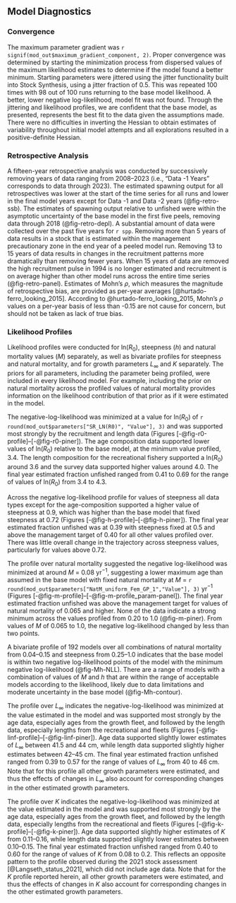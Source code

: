 ## Model Diagnostics <!--(TOR Section F2, F4, H4)-->

### Convergence <!--(TOR Section F4)-->

The maximum parameter gradient was `r signif(mod_out$maximum_gradient_component, 2)`. Proper convergence was determined by starting the minimization process from dispersed values of the maximum likelihood estimates to determine if the model found a better minimum. Starting parameters were jittered using the jitter functionality built into Stock Synthesis, using a jitter fraction of 0.5. This was repeated 100 times with 98 out of 100 runs returning to the base model likelihood. A better, lower negative log-likelihood, model fit was not found. Through the jittering and likelihood profiles, we are confident that the base model, as presented, represents the best fit to the data given the assumptions made. There were no difficulties in inverting the Hessian to obtain estimates of variability throughout initial model attempts and all explorations resulted in a positive-definite Hessian. 


### Retrospective Analysis <!--(TOR Section H4)-->

A fifteen-year retrospective analysis was conducted by successively removing years of data ranging from 2008--2023 (i.e., “Data -1 Years” corresponds to data through 2023). The estimated spawning output for all retrospectives was lower at the start of the time series for all runs and lower in the final model years except for Data -1 and Data -2 years (@fig-retro-ssb). The estimates of spawning output relative to unfished were within the asymptotic uncertainty of the base model in the first five peels, removing data through 2018 (@fig-retro-depl). A substantial amount of data were collected over the past five years for `r spp`. Removing more than 5 years of data results in a stock that is estimated within the management precautionary zone in the end year of a peeled model run. Removing 13 to 15 years of data results in changes in the recruitment patterns more dramatically than removing fewer years. When 15 years of data are removed the high recruitment pulse in 1994 is no longer estimated and recruitment is on average higher than other model runs across the entire time series (@fig-retro-panel). Estimates of Mohn's $\rho$, which measures the magnitude of retrospective bias, are provided as per-year averages [@hurtado-ferro_looking_2015]. According to @hurtado-ferro_looking_2015, Mohn's $\rho$ values on a per-year basis of less than -0.15 are not cause for concern, but should not be taken as lack of true bias. 


### Likelihood Profiles <!--(TOR Section F2)--> {#sec-profiles}

Likelihood profiles were conducted for ln($R_0$), steepness ($h$) and natural mortality values ($M$) separately, as well as bivariate profiles for steepness and natural mortality, and for growth parameters $L_{\infty}$ and $K$ separately. The priors for all parameters, including the parameter being profiled, were included in every likelihood model. For example, including the prior on natural mortality across the profiled values of natural mortality provides information on the likelihood contribution of that prior as if it were estimated in the model.  

The negative-log-likelihood was minimized at a value for ln($R_0$) of `r round(mod_out$parameters["SR_LN(R0)", "Value"], 3)` and was supported most strongly by the recruitment and length data (Figures [-@fig-r0-profile]--[-@fig-r0-piner]). The age composition data supported lower values of ln($R_0$) relative to the base model, at the minimum value profiled, 3.4. The length composition for the recreational fishery supported a ln($R_0$) around 3.6 and the survey data supported higher values around 4.0. The final year estimated fraction unfished ranged from 0.41 to 0.69 for the range of values of ln($R_0$) from 3.4 to 4.3.

Across the negative log-likelihood profile for values of steepness all data types except for the age-composition supported a higher value of steepness at 0.9, which was higher than the base model that fixed steepness at 0.72 (Figures [-@fig-h-profile]--[-@fig-h-piner]). The final year estimated fraction unfished was at 0.39 with steepness fixed at 0.5 and above the management target of 0.40 for all other values profiled over. There was little overall change in the trajectory across steepness values, particularly for values above 0.72.

The profile over natural mortality suggested the negative log-likelihood was minimized at around $M$ = 0.08 yr$^{-1}$, suggesting a lower maximum age than assumed in the base model with fixed natural mortality at $M$ = `r round(mod_out$parameters["NatM_uniform_Fem_GP_1","Value"], 3)` yr$^{-1}$ (Figures [-@fig-m-profile]--[-@fig-m-profile_param-panel]). The final year estimated fraction unfished was above the management target for values of natural mortality of 0.065 and higher. None of the data indicate a strong minimum across the values profiled from 0.20 to 1.0 (@fig-m-piner). From values of $M$ of 0.065 to 1.0, the negative log-likelihood changed by less than two points. 

A bivariate profile of 192 models over all combinations of natural mortality from 0.04--0.15 and steepness from 0.25--1.0 indicates that the base model is within two negative log-likelihood points of the model with the minimum negative log-likelihood (@fig-Mh-NLL).  There are a range of models with a combination of values of $M$ and $h$ that are within the range of acceptable models according to the likelihood, likely due to data limitations and moderate uncertainty in the base model (@fig-Mh-contour). 

The profile over $L_{\infty}$ indicates the negative-log-likelihood was minimized at the value estimated in the model and was supported most strongly by the age data, especially ages from the growth fleet, and followed by the length data, especially lengths from the recreational and \gls{rov} fleets (Figures [-@fig-linf-profile]--[-@fig-linf-piner]). Age data supported slightly lower estimates of $L_{\infty}$ between 41.5 and 44 cm, while length data supported slightly higher estimates between 42--45 cm. The final year estimated fraction unfished ranged from 0.39 to 0.57 for the range of values of $L_{\infty}$ from 40 to 46 cm. Note that for this profile all other growth parameters were estimated, and thus the effects of changes in $L_{\infty}$ also account for corresponding changes in the other estimated growth parameters.

The profile over $K$ indicates the negative-log-likelihood was minimized at the value estimated in the model and was supported most strongly by the age data, especially ages from the growth fleet, and followed by the length data, especially lengths from the recreational and \gls{rov} fleets (Figures [-@fig-k-profile]--[-@fig-k-piner]). Age data supported slightly higher estimates of $K$ from 0.11--0.16, while length data supported slightly lower estimates between 0.10--0.15. The final year estimated fraction unfished ranged from 0.40 to 0.60 for the range of values of $K$ from 0.08 to 0.2. This reflects an opposite pattern to the profile observed during the 2021 stock assessment [@Langseth_status_2021], which did not include age data. Note that for the $K$ profile reported herein, all other growth parameters were estimated, and thus the effects of changes in $K$ also account for corresponding changes in the other estimated growth parameters.
